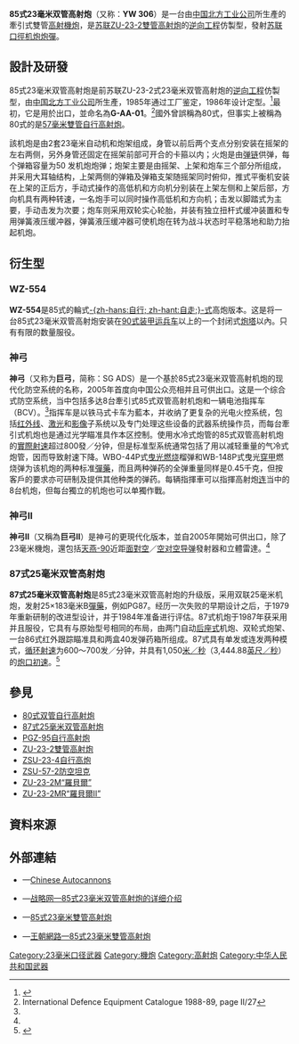 {{noteTA
|G1=長度單位
}}
{{Infobox Weapon
|name= 85式23毫米双管高射炮<br />YW 306
|image= 
|image_size= 300px
|caption= 
|origin= {{flagcountry|People's Republic of China}}
|type= 雙管高射[[機炮|機炮]]
<!-- Type selection -->
|is_ranged= yes
|is_bladed= 
|is_explosive= 
|is_artillery= yes
|is_vehicle= 
|is_missile= yes
|is_UK= 
<!-- Service history -->
|service= 
|used_by= 參見[[#使用國|使用國]]
|wars= 
<!-- Production history -->
|designer= 
|design_date= 1985年
|manufacturer= [[中国兵器工业集团|中国北方工业公司]]
|unit_cost= 
|production_date= 1986年
|number= 
|variants= <div class="NavFrame collapsed" style="color: black; background-color: #FFFFFF; margin: 0 auto; padding: 0 10px; text-align: left;"><div class="NavHead" style="background-color: #FFFFFF; margin: 0 auto; padding: 0 10px; font-weight:normal;"></div><div class="NavContent" style="background-color: #FFFFFF; margin: 0 auto; padding: 0 10px;">
* WZ-554
* 神弓
* 神弓II
* [[87式25毫米双管高射炮|87式]]
</div>
</div>
<!-- General specifications -->
|spec_label= 
|weight= 气冷式炮管：0.95[[噸|噸]]（2,094.39[[磅|磅]]）
|length= 4,570[[毫米|毫米]]（179.92[[英寸|英寸]]，14.99[[英尺|英尺]]）
|part_length= <div class="NavFrame collapsed" style="color: black; background-color: #FFFFFF; margin: 0 auto; padding: 0 10px; text-align: left;"><div class="NavHead" style="background-color: #FFFFFF; margin: 0 auto; padding: 0 10px; font-weight:normal;"></div><div class="NavContent" style="background-color: #FFFFFF; margin: 0 auto; padding: 0 10px;">
* 炮身：2,555毫米（100.59英吋，8.38英尺）
* 身管：1,880毫米（74.02英吋，6.17英尺）
</div>
</div>
|width= <div class="NavFrame collapsed" style="color: black; background-color: #FFFFFF; margin: 0 auto; padding: 0 10px; text-align: left;"><div class="NavHead" style="background-color: #FFFFFF; margin: 0 auto; padding: 0 10px; font-weight:normal;"></div><div class="NavContent" style="background-color: #FFFFFF; margin: 0 auto; padding: 0 10px;">
* 行军状态：1,830毫米（72.05英吋，6英尺）
* 射击状态：2,880毫米（113.39英吋，9.45英尺）
</div>
</div>
|height= <div class="NavFrame collapsed" style="color: black; background-color: #FFFFFF; margin: 0 auto; padding: 0 10px; text-align: left;"><div class="NavHead" style="background-color: #FFFFFF; margin: 0 auto; padding: 0 10px; font-weight:normal;"></div><div class="NavContent" style="background-color: #FFFFFF; margin: 0 auto; padding: 0 10px;">
* 行军状态：1,870毫米（73.62英吋，6.14英尺）
* 射击状态：1,220毫米（48.03英吋，4英尺）
</div>
</div>
|diameter= 
|crew= 6人
<!-- Ranged weapon specifications --> 
|cartridge= <div class="NavFrame collapsed" style="color: black; background-color: #FFFFFF; margin: 0 auto; padding: 0 10px; text-align: left;"><div class="NavHead" style="background-color: #FFFFFF; margin: 0 auto; padding: 0 10px; font-weight:normal;">{{Link-en|23×152mm|23×152mm|23×152毫米B}}</div><div class="NavContent" style="background-color: #FFFFFF; margin: 0 auto; padding: 0 10px;">
* WBO-44P式[[曳光弹|曳光]][[燃烧弹|燃烧]][[榴弹|榴弹]]
* WB-148P式曳光[[穿甲弹|穿甲]]燃烧弹
</div>
</div>
|caliber= 23毫米（.91英吋）
|barrels= 2根，[[膛線|線膛]]，87.3[[倍徑|倍徑]]
|action= [[氣動式_(槍械)|氣動式]]
|mode= [[自動火器|全自動]]
|rate= <div class="NavFrame collapsed" style="color: black; background-color: #FFFFFF; margin: 0 auto; padding: 0 10px; text-align: left;"><div class="NavHead" style="background-color: #FFFFFF; margin: 0 auto; padding: 0 10px; font-weight:normal;"></div><div class="NavContent" style="background-color: #FFFFFF; margin: 0 auto; padding: 0 10px;">
* [[循環射速|循環射速]]：2,000發／分鐘
* [[實際射速|實際射速]]：
** 气冷式炮管：400發／分鐘
** 水冷式炮管：800發／分鐘
</div>
</div>
|velocity= 970[[米每秒|米／秒]]（3,182.41[[英尺每秒|英尺／秒]]）
|range= 2,000—2,500[[米_(单位)|公尺]]（2,187.23—2,734.03[[码|码]]，6,561.68[[英尺|英尺]]，1.24—1.55[[英里|英里]]）
|max_range= 
|feed= 
|sights= WPO-12型瞄准具
<!-- 火炮規格 -->
|breech= 
|recoil= 
|carriage= 牽引式
|elevation= -10 °—+90 °
|traverse= 360 °
<!-- 刃器規格 --> 
|blade_type= 
|hilt_type= 
|sheath_type= 
|head_type= 
|haft_type= 
<!-- 爆炸物內填炸藥規格 --> 
|filling= 
|filling_weight= 
|detonation= 
|yield= 
<!-- 車輛/飛彈規格 -->
|armour= 
|primary_armament= 
|secondary_arament= 
|engine= 
|engine_power= 
|transmission= 
|payload_capacity= 
|fuel_capacity= 
|pw_ratio= 
|suspension= 
|clearance= 
|vehicle_range= 
|speed= 
|guidance= 
|steering= 
<!-- Missiles only -->
|wingspan= 
|propellant= 
|ceiling= 1,500—2,000公尺（1,640.42—2,734.03码，4,921.26—6,561.68英尺，0.93—1.24英里）
|altitude= 
|depth= 
|boost= 
|accuracy= 
|launch_platform= 
|transport= 
}}

'''85式23毫米双管高射炮'''（又称：'''YW 306'''）是一台由[[中华人民共和国|中国]][[中国兵器工业集团|北方工业公司]]所生產的牽引式雙管[[高射炮|高射]][[機炮|機炮]]，是[[苏联|苏联]][[ZU-23-2雙管高射炮|ZU-23-2雙管高射炮]]的[[逆向工程|逆向工程]]仿製型，發射{{Link-en|23×152mm|23×152mm|23×152毫米B}}[[苏联|苏联]][[口徑|口徑]][[机炮|机炮]][[炮彈|炮彈]]。

== 設計及研發 ==
85式23毫米双管高射炮是前苏联ZU-23-2式23毫米双管高射炮的[[逆向工程|逆向工程]]仿製型，由[[中国兵器工业集团|中国北方工业公司]]所生產，1985年通过工厂鉴定，1986年设计定型。<ref name="ReferenceB">{{Cite web |url=http://articles.janes.com/articles/Janes-Land-Based-Air-Defence/23-mm-Type-80-China.html |title=ReferenceB |accessdate=2014-10-26 |archive-date=2013-01-26 |archive-url=https://archive.is/20130126173444/http://articles.janes.com/articles/Janes-Land-Based-Air-Defence/23-mm-Type-80-China.html |dead-url=no }}</ref>最初，它是用於出口，並命名為'''G-AA-01'''。<ref>International Defence Equipment Catalogue 1988-89, page II/27</ref>國外曾誤稱為80式，但事实上被稱為80式的是[[80式双管自行高射炮|57毫米雙管自行高射炮]]。

該机炮是由2套23毫米自动机和炮架组成，身管以前后两个支点分别安装在摇架的左右两侧，另外身管还固定在摇架前部可开合的卡箍以内；火炮是由[[弹链|弹链]]供弹，每个弹箱容量为50 发机炮炮弹；炮架主要是由摇架、上架和炮车三个部分所组成，并采用大耳轴结构，上架两侧的弹箱及弹箱支架随摇架同时俯仰，推式平衡机安装在上架的正后方，手动式操作的高低机和方向机分别装在上架左侧和上架后部，方向机具有两种转速，一名炮手可以同时操作高低机和方向机；击发以脚踏式为主要，手动击发为次要；炮车则采用双轮实心轮胎，并装有独立扭杆式缓冲装置和专用弹簧液压缓冲器，弹簧液压缓冲器可使机炮在转为战斗状态时平稳落地和助力抬起机炮。

== 衍生型 ==
=== WZ-554 ===
'''WZ-554'''是85式的輪式[[自行火炮|-{zh-hans:自行; zh-hant:自走;}-式]]高炮版本。这是将一台85式23毫米双管高射炮安装在[[ZSD-90装甲运兵车|90式装甲运兵车]]以上的一个封闭式[[砲塔|炮塔]]以內。只有有限的数量服役。

=== 神弓 ===
'''神弓'''（又称为'''巨弓'''，简称：SG ADS）是一个基於85式23毫米双管高射机炮的现代化防空系统的名称，2005年首度向中国公众亮相并且可供出口。这是一个综合式防空系统，当中包括多达8台牽引式85式双管高射机炮和一辆电池指挥车（BCV）。<ref name="ReferenceB"/>指挥车是以铁马式卡车为藍本，并收纳了更复杂的光电火控系统，包括[[红外线|红外线]]、[[激光|激光]]和[[图像|影像]]子系统以及专门处理这些设备的武器系统操作员，而每台牽引式机炮也是通过光学瞄准具作本区控制。使用水冷式炮管的85式双管高射机炮的[[實際射速|實際射速]]超过800發／分钟，但是标准型系统通常包括了用以减轻重量的气冷式炮管，因而导致射速下降。WBO-44P式[[曳光弹|曳光]][[燃烧弹|燃烧]]榴弹和WB-148P式曳光[[穿甲弹|穿甲]]燃烧弹为该机炮的两种标准[[彈藥|彈藥]]，而且两种弹药的全弹重量同样是0.45千克，但按客戶的要求亦可研制及提供其他种类的弹药。每辆指揮車可以指揮高射炮[[连|连]]当中的8台机炮，但每台獨立的机炮也可以单獨作戰。

=== 神弓II ===
'''神弓II'''（又稱為'''巨弓II'''）是神弓的更現代化版本，並自2005年開始可供出口，除了23毫米機炮，還包括[[天燕-90|天燕-90]]近距[[面對空飛彈|面對空]]／[[空对空导弹|空对空导弹]]發射器和立體雷達。<ref name="ReferenceB"/>

=== 87式25毫米双管高射炮 ===
{{main|87式25毫米双管高射炮}}
'''87式25毫米双管高射炮'''是85式23毫米双管高射炮的升级版，采用双联25毫米机炮，发射25×183毫米B[[彈藥|彈藥]]，例如PG87。经历一次失败的早期设计之后，于1979年重新研制的改进型设计，并于1984年准备进行评估。87式机炮于1987年获采用并且服役，它具有与原始型号相同的布局，由两门自动[[後座作用|后座式]]机炮、双轮式炮架、一台86式红外跟踪瞄准具和两盒40发弹药箱所组成。87式具有单发或连发两种模式，[[循環射速|循环]][[射速|射速]]为600〜700发／分钟，并具有1,050[[米每秒|米／秒]]（3,444.88[[英尺每秒|英尺／秒]]）的[[槍口初速|炮口初速]]。<ref>{{Cite web |url=http://www.sinodefence.com/army/antiaircraft/type87towed25mm.asp |title=SinoDefence Type 87 Towed 25 mm |accessdate=2014-10-26 |archive-date=2007-12-12 |archive-url=https://web.archive.org/web/20071212223258/http://www.sinodefence.com/army/antiaircraft/type87towed25mm.asp |dead-url=no }}</ref>

== 參見 ==
* [[80式双管自行高射炮|80式双管自行高射炮]]
* [[87式25毫米双管高射炮|87式25毫米双管高射炮]]
* [[PGZ-95自行高射炮|PGZ-95自行高射炮]]
* [[ZU-23-2雙管高射炮|ZU-23-2雙管高射炮]]
* [[ZSU-23-4自行高炮|ZSU-23-4自行高炮]]
* [[ZSU-57-2防空坦克|ZSU-57-2防空坦克]]
* [[ZU-23-2M羅貝爾艦炮|ZU-23-2M“羅貝爾”]]
* [[ZU-23-2MR羅貝爾II型艦炮|ZU-23-2MR“羅貝爾II”]]

== 資料來源 ==
<div class="references-small">
<references />
</div>
<!-- == 參考文獻 ==
{{Refbegin}}
{{Refend}} -->
== 外部連結 ==
* {{en icon}}—[http://www.pmulcahy.com/autocannons/chinese_autocannons.htm Chinese Autocannons]{{Wayback|url=http://www.pmulcahy.com/autocannons/chinese_autocannons.htm |date=20141026093100 }}
* {{zh-hans icon}}—[https://web.archive.org/web/20141026100342/http://arsenal.chinaiiss.com/introduction/628 战略网—85式23毫米双管高射炮的详细介绍]
* {{zh-hans icon}}—[http://www.fyairsoft.com/show.aspx?id=1512&cid=55 85式23毫米雙管高射炮]{{Wayback|url=http://www.fyairsoft.com/show.aspx?id=1512&cid=55 |date=20141026093226 }}
* {{zh-hans icon}}—[http://tc.wangchao.net.cn/junshi/detail_96138.html 王朝網路—85式23毫米雙管高射炮]{{Wayback|url=http://tc.wangchao.net.cn/junshi/detail_96138.html |date=20141026100613 }}

[[Category:23毫米口径武器|Category:23毫米口径武器]]
[[Category:機炮|Category:機炮]]
[[Category:高射炮|Category:高射炮]]
[[Category:中华人民共和国武器|Category:中华人民共和国武器]]